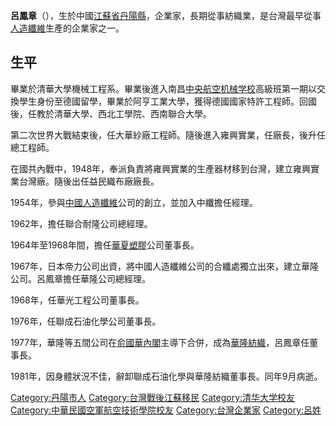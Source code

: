 '''呂鳳章'''（{{bd|1915年|10月10日|1981年|9月2日|}}），生於中國[[江蘇省|江蘇省]][[丹陽縣|丹陽縣]]，企業家，長期從事紡織業，是台灣最早從事[[人造纖維|人造纖維]]生產的企業家之一。

==生平==
畢業於清華大學機械工程系。畢業後進入南昌[[中央航空机械学校|中央航空机械学校]]高級班第一期以交換學生身份至德國留學，畢業於阿亨工業大學，獲得德國國家特許工程師。回國後，任教於清華大學、西北工學院、西南聯合大學。

第二次世界大戰結束後，任大華紗廠工程師。隨後進入雍興實業，任廠長，後升任總工程師。

在國共內戰中，1948年，奉派負責將雍興實業的生產器材移到台灣，建立雍興實業台灣廠。隨後出任益民織布廠廠長。

1954年，參與[[中國人造纖維|中國人造纖維]]公司的創立，並加入中纖擔任經理。

1962年，擔任聯合耐隆公司總經理。

1964年至1968年間，擔任[[華夏塑膠|華夏塑膠]]公司董事長。

1967年，日本帝力公司出資，將中國人造纖維公司的合纖處獨立出來，建立華隆公司。呂鳳章擔任華隆公司總經理。

1968年，任華光工程公司董事長。

1976年，任聯成石油化學公司董事長。

1977年，華隆等五間公司在[[俞國華內閣|俞國華內閣]]主導下合併，成為[[華隆紡織|華隆紡織]]，呂鳳章任董事長。

1981年，因身體狀況不佳，辭卸聯成石油化學與華隆紡織董事長。同年9月病逝。

[[Category:丹陽市人|Category:丹陽市人]]
[[Category:台灣戰後江蘇移民|Category:台灣戰後江蘇移民]]
[[Category:清华大学校友|Category:清华大学校友]]
[[Category:中華民國空軍航空技術學院校友|Category:中華民國空軍航空技術學院校友]]
[[Category:台灣企業家|Category:台灣企業家]]
[[Category:呂姓|Category:呂姓]]